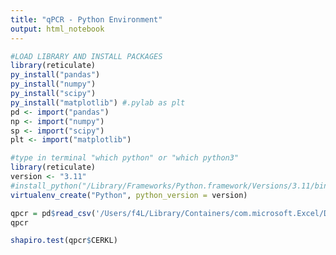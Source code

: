```yaml
---
title: "qPCR - Python Environment"
output: html_notebook
---
```



```r
#LOAD LIBRARY AND INSTALL PACKAGES
library(reticulate)
py_install("pandas")
py_install("numpy")
py_install("scipy")
py_install("matplotlib") #.pylab as plt
pd <- import("pandas")
np <- import("numpy")
sp <- import("scipy")
plt <- import("matplotlib")

```


```r
#type in terminal "which python" or "which python3"
library(reticulate)
version <- "3.11"
#install_python("/Library/Frameworks/Python.framework/Versions/3.11/bin/python3")
virtualenv_create("Python", python_version = version)
```


```r
qpcr = pd$read_csv('/Users/f4L/Library/Containers/com.microsoft.Excel/Data/Desktop/RStudioDataAnalysis/GENE EXPRESSION NICOTINE DATA ANALYSIS/qPCR all values - qPCR.csv')
qpcr
```


```r
shapiro.test(qpcr$CERKL)
```


